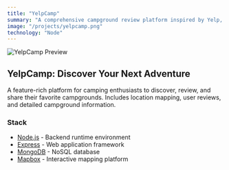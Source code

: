 ```yaml
---
title: "YelpCamp"
summary: "A comprehensive campground review platform inspired by Yelp, built for outdoor enthusiasts. Features include user reviews, campground listings, and interactive maps for discovering camping locations."
image: "/projects/yelpcamp.png"
technology: "Node"
---
```


![YelpCamp Preview](/projects/yelpcamp.png)

## YelpCamp: Discover Your Next Adventure

A feature-rich platform for camping enthusiasts to discover, review, and share their favorite campgrounds. Includes location mapping, user reviews, and detailed campground information.

### Stack

- [Node.js](https://nodejs.org) - Backend runtime environment
- [Express](https://expressjs.com) - Web application framework
- [MongoDB](https://mongodb.com) - NoSQL database
- [Mapbox](https://mapbox.com) - Interactive mapping platform
